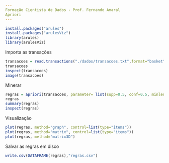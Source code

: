 ```yaml
---
Formação Cientista de Dados - Prof. Fernando Amaral
Apriori
---
```


```r
install.packages("arules")
install.packages("arulesViz")
library(arules)
library(arulesViz)
```
Importa as transações
```r
transacoes = read.transactions("./dados/transacoes.txt",format="basket",sep=",")
transacoes 
inspect(transacoes)
image(transacoes)
```
Minerar
```r
regras = apriori(transacoes, parameter= list(supp=0.5, conf=0.5, minlen=2))
regras
summary(regras)
inspect(regras) 
```
Visualização
```r
plot(regras, method="graph", control=list(type="items"))
plot(regras, method="matrix", control=list(type="items"))
plot(regras, method="matrix3D")
```
Salvar as regras em disco
```r
write.csv(DATAFRAME(regras),"regras.csv")
```

